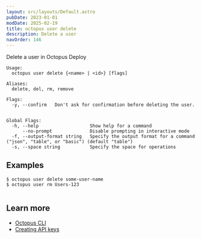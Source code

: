```yaml
---
layout: src/layouts/Default.astro
pubDate: 2023-01-01
modDate: 2025-02-19
title: octopus user delete
description: Delete a user
navOrder: 146
---
```


Delete a user in Octopus Deploy

```
Usage:
  octopus user delete {<name> | <id>} [flags]

Aliases:
  delete, del, rm, remove

Flags:
  -y, --confirm   Don't ask for confirmation before deleting the user.


Global Flags:
  -h, --help                   Show help for a command
      --no-prompt              Disable prompting in interactive mode
  -f, --output-format string   Specify the output format for a command ("json", "table", or "basic") (default "table")
  -s, --space string           Specify the space for operations

```

## Examples

<SamplesInstance />

```
$ octopus user delete some-user-name
$ octopus user rm Users-123


```

## Learn more

- [Octopus CLI](/docs/octopus-rest-api/cli)
- [Creating API keys](/docs/octopus-rest-api/how-to-create-an-api-key)